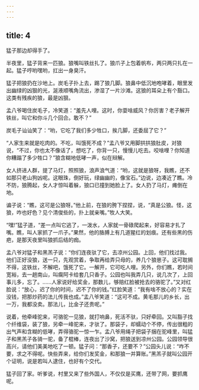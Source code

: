 ```yaml
---
---
---
```

title: 4
---



猛子那边却得手了。

半夜里，猛子背来一匹狼。狼嘴叫铁丝扎了。狼爪子上包着帆布，两只两只扎在一起。猛子哼哟嘿哟，扛出一身臭汗。

猛子把狼扔在沙地上。炭毛子扑上去，踢了狼几脚。狼鼻中低沉地咆哮着，眼里发出幽绿的凶狠的光，涎液顺嘴角流出，渗湿了一片沙滩。这狼的耳朵上有个豁口。这类有残疾的狼，最是凶狠。

孟八爷喝住炭毛子，冷笑道：“羞先人哩。这时，你耍啥威风？你厉害？老子解开铁丝，叫它和你斗几个回合。敢不？”

炭毛子讪讪笑了：“哟，它吃了我们多少牲口，挨几脚，还委屈了它？”

“人家生来就是吃肉的。不吃，叫饿死不成？”孟八爷又用脚拱拱狼肚皮，对狼说，“不过，你也太不像话了，想吃了，你背一只，慢慢儿吃去。咬啥哩？你知道你糟蹋了多少牲口？”狼含糊地低哮一声，似在辩解。

女人挤进人群，提了马灯，照照狼，浪声浪气道：“哟，这就是狼呀，我瞧，还不如那只老山狗凶呢。这眼珠，倒好玩，绿幽幽的，像宝石。”边说，边凑近了瞧。冷不防，狼腾起，女人才惊叫着躲，狼口已撞到她脸上了。女人扔了马灯，瘫倒在地。

谝子说：“瞧，这可是公狼呀。”他上前，在狼的胯下捏捏，说，“真是公狼。怪，这狼，咋也好色？见个清俊些的，扑上就亲嘴。”牧人大笑。

“嘿!”猛子道，“差一点叫它逃了，一泼水，人家就一骨碌爬起来，好容易才扎了嘴。瞧，叫人家抓了一爪子。”果然，他的胳膊上有几道猩红的划痕。还有些黑的伤疤，是那天夜里叫狼抓后结的痂。

孟八爷对猛子和黑羔子说：“你们连夜驮了它，去凉州公园。上回，他们找过我。他们正好没狼，送一只，先观赏着，争取再给弄只母的，养几个狼崽子。这可耽搁不得，这铁丝，不解吧，饿死了它。一解开，它可吃人哩。另外，你们瞧，若时间宽裕，去一趟南山，叫瘸阿卡给套几只香子。公园也叫我弄几只，说几次了，上回事儿多，忘了。……人家说好给奖金，那数儿，够赔红脸被抢去的骆驼了。”又对红脸说：“放心，迟了你的时间，迟不了你的钱。”红脸笑道：“我有啥不放心的？实在没钱，把那炒药的法儿传我也成。”孟八爷笑道：“这可不成。黄毛那儿的乡长，出一万，我都没卖。那法儿，比金子还贵呢。”

说着，他牵峰驼来，可骆驼一见狼，就打响鼻，死活不驮，只好牵回。又叫豁子找个纤维袋，装了狼，另牵一峰驼来，才驮了。那袋子，却蠕动个不停，传出很粗的出气声和含糊的低哮，弄得骆驼一惊一乍。孟八爷用绳子把袋子捆在驼峰里，叫猛子和黑羔子各骑一驼，备了棍棒，连夜出了沙窝，把狼送到凉州公园。公园领导很高兴，请他们美美地吃了一顿。猛子问：“那香子，还要不？”公园头儿说：“咋不要，求之不得呢。快些弄来，给你们发奖金，和那狼一并算账。”黑羔子就叫公园开个证明，说是若叫人逮住，也好有个交代。

猛子回了家。听爹说，村里又来了些外国人，不仅仅是买鹰，还带了网，要抓鹰呢。